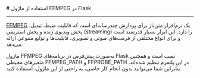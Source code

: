 

<Layout>
<Head>
<title>مستندات استفاده از ماژول FFMPEG در Flask - لیارا</title>
</Head>
# استفاده از ماژول FFMPEG در Flask
<hr className="mb-2" />

<a href="https://ffmpeg.org/" className="blue-link">FFMPEG</a> یک نرم‌افزار متن‌باز برای پردازش چندرسانه‌ای است که قابلیت ضبط، تبدیل، پخش ویدیوی زنده و پخش استریمی (streaming) را دارد. این ابزار بسیار قدرتمند است و برای انواع مختلفی از فرمت‌های صوتی و تصویری، قابلیت‌ها و توابع متنوعی ارائه می‌دهد. 

ماژول FFMPEG به‌صورت پیش‌فرض در برنامه‌های Flask نصب است و همچنین متغیرهای محیطی <Important>FFMPEG_PATH</Important> و <Important>FFPROBE_PATH</Important> در این پلتفرم تنظیم شده‌اند.
بنابراین شما می‌توانید بدون انجام کار خاصی، به راحتی از این ماژول، استفاده کنید.

<NextPage next="./set-logs"/>
</Layout>